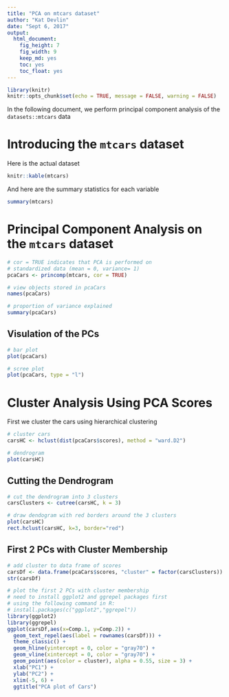 ```yaml
---
title: "PCA on mtcars dataset"
author: "Kat Devlin"
date: "Sept 6, 2017"
output:
  html_document:
    fig_height: 7
    fig_width: 9
    keep_md: yes
    toc: yes
    toc_float: yes
---
```


```r
library(knitr)
knitr::opts_chunk$set(echo = TRUE, message = FALSE, warning = FALSE)

```

In the following document, we perform principal component analysis of the `datasets::mtcars` data

# Introducing the `mtcars` dataset

Here is the actual dataset

```r
knitr::kable(mtcars)
```

And here are the summary statistics for each variable

```r
summary(mtcars)
```



# Principal Component Analysis on the `mtcars` dataset

```r
# cor = TRUE indicates that PCA is performed on 
# standardized data (mean = 0, variance= 1)
pcaCars <- princomp(mtcars, cor = TRUE)

# view objects stored in pcaCars
names(pcaCars)

# proportion of variance explained
summary(pcaCars)
```

## Visulation of the PCs

```r
# bar plot
plot(pcaCars)

# scree plot
plot(pcaCars, type = "l")

```


# Cluster Analysis Using PCA Scores

First we cluster the cars using hierarchical clustering

```r
# cluster cars
carsHC <- hclust(dist(pcaCars$scores), method = "ward.D2")

# dendrogram
plot(carsHC)

```


## Cutting the Dendrogram

```r
# cut the dendrogram into 3 clusters
carsClusters <- cutree(carsHC, k = 3)

# draw dendogram with red borders around the 3 clusters 
plot(carsHC)
rect.hclust(carsHC, k=3, border="red")
```


## First 2 PCs with Cluster Membership

```r
# add cluster to data frame of scores
carsDf <- data.frame(pcaCars$scores, "cluster" = factor(carsClusters))
str(carsDf)

# plot the first 2 PCs with cluster membership
# need to install ggplot2 and ggrepel packages first
# using the following command in R: 
# install.packages(c("ggplot2","ggrepel"))
library(ggplot2)
library(ggrepel)
ggplot(carsDf,aes(x=Comp.1, y=Comp.2)) +
  geom_text_repel(aes(label = rownames(carsDf))) +
  theme_classic() +
  geom_hline(yintercept = 0, color = "gray70") +
  geom_vline(xintercept = 0, color = "gray70") +
  geom_point(aes(color = cluster), alpha = 0.55, size = 3) +
  xlab("PC1") +
  ylab("PC2") + 
  xlim(-5, 6) + 
  ggtitle("PCA plot of Cars")
```

